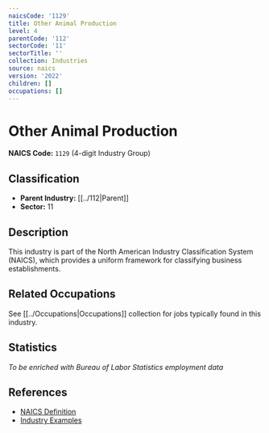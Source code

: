 ```yaml
---
naicsCode: '1129'
title: Other Animal Production
level: 4
parentCode: '112'
sectorCode: '11'
sectorTitle: ''
collection: Industries
source: naics
version: '2022'
children: []
occupations: []
---
```

# Other Animal Production

**NAICS Code:** `1129` (4-digit Industry Group)

## Classification

- **Parent Industry:** [[../112|Parent]]
- **Sector:** 11

## Description

This industry is part of the North American Industry Classification System (NAICS), which provides a uniform framework for classifying business establishments.

## Related Occupations

See [[../Occupations|Occupations]] collection for jobs typically found in this industry.

## Statistics

*To be enriched with Bureau of Labor Statistics employment data*

## References

- [NAICS Definition](https://www.census.gov/naics/)
- [Industry Examples](https://www.census.gov/naics/2022NAICS/)
